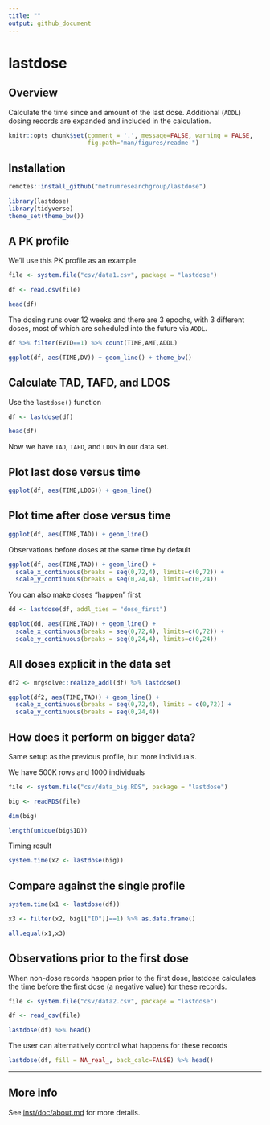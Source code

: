 ```yaml
---
title: ""
output: github_document
---
```


# lastdose

<!-- badges: start -->
<!-- badges: end -->

## Overview
Calculate the time since and amount of the last dose. Additional (`ADDL`) 
dosing records are expanded and included in the calculation.

```r
knitr::opts_chunk$set(comment = '.', message=FALSE, warning = FALSE, 
                      fig.path="man/figures/readme-")
```

## Installation

```r
remotes::install_github("metrumresearchgroup/lastdose")
```


```r
library(lastdose)
library(tidyverse)
theme_set(theme_bw())
```

## A PK profile

We'll use this PK profile as an example

```r
file <- system.file("csv/data1.csv", package = "lastdose")

df <- read.csv(file) 

head(df)
```

The dosing runs over 12 weeks and there are 3 epochs, with 3 different doses, 
most of which are scheduled into the future via `ADDL`.

```r
df %>% filter(EVID==1) %>% count(TIME,AMT,ADDL)

ggplot(df, aes(TIME,DV)) + geom_line() + theme_bw()
```


## Calculate TAD, TAFD, and LDOS

Use the `lastdose()` function
```r
df <- lastdose(df)

head(df)
```

Now we have `TAD`, `TAFD`, and `LDOS` in our data set.

## Plot last dose versus time
```r
ggplot(df, aes(TIME,LDOS)) + geom_line()
```

## Plot time after dose versus time

```r
ggplot(df, aes(TIME,TAD)) + geom_line()
```

Observations before doses at the same time by default
```r
ggplot(df, aes(TIME,TAD)) + geom_line() + 
  scale_x_continuous(breaks = seq(0,72,4), limits=c(0,72)) + 
  scale_y_continuous(breaks = seq(0,24,4), limits=c(0,24)) 

```

You can also make doses "happen" first

```r
dd <- lastdose(df, addl_ties = "dose_first")

ggplot(dd, aes(TIME,TAD)) + geom_line() + 
  scale_x_continuous(breaks = seq(0,72,4), limits=c(0,72)) + 
  scale_y_continuous(breaks = seq(0,24,4), limits=c(0,24)) 
```



## All doses explicit in the data set
```r
df2 <- mrgsolve::realize_addl(df) %>% lastdose()

ggplot(df2, aes(TIME,TAD)) + geom_line() + 
  scale_x_continuous(breaks = seq(0,72,4), limits = c(0,72)) + 
  scale_y_continuous(breaks = seq(0,24,4))
```


## How does it perform on bigger data?

Same setup as the previous profile, but more individuals.

We have 500K rows and 1000 individuals

```r
file <- system.file("csv/data_big.RDS", package = "lastdose")

big <- readRDS(file)

dim(big)

length(unique(big$ID))
```

Timing result
```r
system.time(x2 <- lastdose(big))
```

## Compare against the single profile
```R
system.time(x1 <- lastdose(df))

x3 <- filter(x2, big[["ID"]]==1) %>% as.data.frame()

all.equal(x1,x3)

```

## Observations prior to the first dose

When non-dose records happen prior to the first dose, lastdose calculates
the time before the first dose (a negative value) for these records.

```r
file <- system.file("csv/data2.csv", package = "lastdose")

df <- read_csv(file)

lastdose(df) %>% head()
```

The user can alternatively control what happens for these records

```r
lastdose(df, fill = NA_real_, back_calc=FALSE) %>% head()
```

<hr>

## More info

See [inst/doc/about.md](https://github.com/metrumresearchgroup/lastdose/blob/master/inst/doc/about.md) 
for more details.
